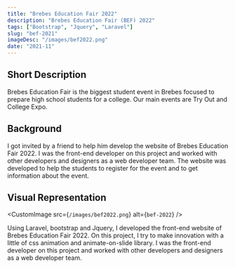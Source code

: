 ```yaml
---
title: "Brebes Education Fair 2022"
description: "Brebes Education Fair (BEF) 2022"
tags: ["Bootstrap", "Jquery", "Laravel"]
slug: "bef-2021"
imageDesc: "/images/bef2022.png"
date: "2021-11"
---
```


## Short Description

Brebes Education Fair is the biggest student event in Brebes focused to prepare high school students for a college. Our main events are Try Out and College Expo.

## Background

I got invited by a friend to help him develop the website of Brebes Education Fair 2022. I was the front-end developer on this project and worked with other developers and designers as a web developer team. The website was developed to help the students to register for the event and to get information about the event.

## Visual Representation

<CustomImage src={`/images/bef2022.png`} alt={`bef-2022`} />

Using Laravel, bootstrap and Jquery, I developed the front-end website of Brebes Education Fair 2022. On this project, I try to make innovation with a little of css animation and animate-on-slide library. I was the front-end developer on this project and worked with other developers and designers as a web developer team.
